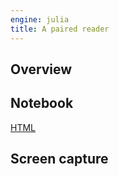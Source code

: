 ```yaml
---
engine: julia
title: A paired reader
---
```



## Overview

## Notebook

[HTML](./pairedreader.html)


## Screen capture